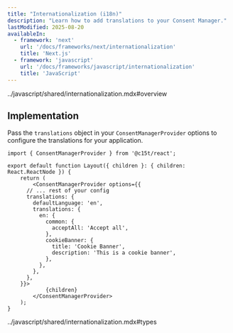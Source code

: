 ```yaml
---
title: "Internationalization (i18n)"
description: "Learn how to add translations to your Consent Manager."
lastModified: 2025-08-20
availableIn:
  - framework: 'next'
    url: '/docs/frameworks/next/internationalization'
    title: 'Next.js'
  - framework: 'javascript'
    url: '/docs/frameworks/javascript/internationalization'
    title: 'JavaScript'
---
```


<import>../javascript/shared/internationalization.mdx#overview</import>

## Implementation

Pass the `translations` object in your `ConsentManagerProvider` options to configure the translations for your application.

```tsx title="app/layout.tsx"
import { ConsentManagerProvider } from '@c15t/react';

export default function Layout({ children }: { children: React.ReactNode }) {
	return (
		<ConsentManagerProvider options={{
      // ... rest of your config
      translations: {
        defaultLanguage: 'en',
        translations: {
          en: {
            common: {
              acceptAll: 'Accept all',
            },
            cookieBanner: {
              title: 'Cookie Banner',
              description: 'This is a cookie banner',
            },
          },
        },
      },
    }}>
			{children}
		</ConsentManagerProvider>
	);
}
```

<import>../javascript/shared/internationalization.mdx#types</import>
